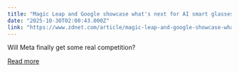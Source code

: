 ```yaml
---
title: "Magic Leap and Google showcase what's next for AI smart glasses"
date: "2025-10-30T02:00:43.000Z"
link: "https://www.zdnet.com/article/magic-leap-and-google-showcase-whats-next-for-ai-smart-glasses/"
---
```


Will Meta finally get some real competition?

[Read more](https://www.zdnet.com/article/magic-leap-and-google-showcase-whats-next-for-ai-smart-glasses/)
